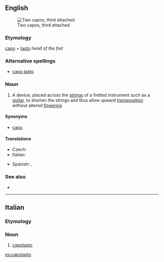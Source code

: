 ==English==
[[File:Kapodaster.JPG|thumb|Two capos, third attached]]

===Etymology===
{{etyl|it}} [[capo]] + [[tasto]] ''head of the fret''

===Alternative spellings===
* [[capo tasto]]

===Noun===
{{en-noun}}

# {{music}} A device, placed across the [[string]]s of a fretted instrument such as a [[guitar]], to shorten the strings and thus allow upward [[transposition]] without altered [[fingering]]

====Synonyms====
* [[capo]]

====Translations====
{{trans-top|device placed across the strings}}
* Czech: {{t-|cs|kapodastr|m}}
* Italian: {{t-|it|capotasto}}
{{trans-mid}}
* Spanish: {{t+|es|ceja|f}}, {{t+|es|cejilla|f}}
{{trans-bottom}}

===See also===
* {{commonslite|capo}}

----

==Italian==

===Etymology===
{{prefix|capo|tasto|lang=it}}

===Noun===
{{it-noun|capotast|m|o|i}}

# {{music|lang=it}} [[#English|capotasto]]

[[es:capotasto]]